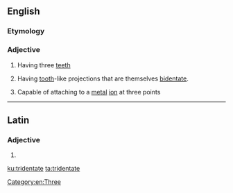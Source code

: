 ==English==

===Etymology===
{{prefix|tri|dentate|lang=en}}

===Adjective===
{{en-adj|-}}

# Having three [[teeth]]
# {{context|botany|lang=en}} Having [[tooth]]-like projections that are themselves [[bidentate]].
# {{context|chemistry|of a ligand|lang=en}} Capable of attaching to a [[metal]] [[ion]] at three points

[[Category:en:Three]]

----

==Latin==

===Adjective===
{{la-adj-form|tridentāte}}

# {{inflection of|tridentātus||voc|m|s|lang=la}}

[[ku:tridentate]]
[[ta:tridentate]]